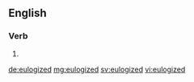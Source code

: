 ==English==

===Verb===
{{head|en|verb form}}

# {{en-past of|eulogize}}

[[de:eulogized]]
[[mg:eulogized]]
[[sv:eulogized]]
[[vi:eulogized]]